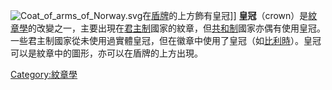 [[File:Coat_of_arms_of_Norway.svg|thumb]]在[[盾牌_(紋章學)|盾牌]]的上方飾有皇冠]]
'''皇冠'''（crown）是[[紋章學|紋章學]]的改變之一，主要出現在[[君主制|君主制]]國家的紋章，但[[共和制|共和制]]國家亦偶有使用皇冠。一些君主制國家從未使用過實體皇冠，但在徽章中使用了皇冠（如[[比利時|比利時]]）。皇冠可以是紋章中的圖形，亦可以在盾牌的上方出現。

{{commons category|Heraldic crowns}}

[[Category:紋章學|Category:紋章學]]